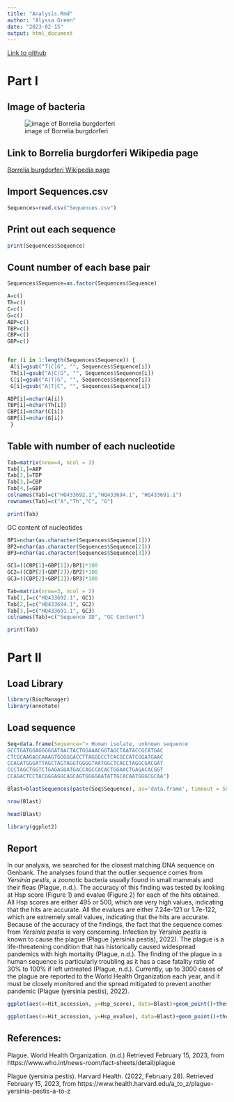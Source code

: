 ```yaml
---
title: "Analysis.Rmd"
author: "Alyssa Green"
date: "2023-02-15"
output: html_document
---
```


[Link to github](https://github.com/alyssagreen02)


# Part I

## Image of bacteria
![image of Borrelia burgdorferi](Bac.png)

## Link to Borrelia burgdorferi Wikipedia page
[Borrelia burgdorferi Wikipedia page](https://en.wikipedia.org/wiki/Borrelia_burgdorferi)

## Import Sequences.csv
```r
Sequences=read.csv("Sequences.csv")
```

## Print out each sequence
```r
print(Sequences$Sequence)
```

## Count number of each base pair
```r
Sequences$Sequence=as.factor(Sequences$Sequence)

A=c()
Th=c()
C=c()
G=c()
ABP=c()
TBP=c()
CBP=c()
GBP=c()


for (i in 1:length(Sequences$Sequence)) {
 A[i]=gsub("T|C|G", "", Sequences$Sequence[i])
 Th[i]=gsub("A|C|G", "", Sequences$Sequence[i]) 
 C[i]=gsub("A|T|G", "", Sequences$Sequence[i])
 G[i]=gsub("A|T|C", "", Sequences$Sequence[i])

ABP[i]=nchar(A[i])
TBP[i]=nchar(Th[i])
CBP[i]=nchar(C[i])
GBP[i]=nchar(G[i])
 }
```


## Table with number of each nucleotide
```r
Tab=matrix(nrow=4, ncol = 3)
Tab[1,]=ABP
Tab[2,]=TBP
Tab[3,]=CBP
Tab[4,]=GBP
colnames(Tab)=c("HQ433692.1","HQ433694.1", "HQ433691.1")
rownames(Tab)=c("A","Th","C", "G")

print(Tab)
```


GC content of nucleotides
```r
BP1=nchar(as.character(Sequences$Sequence[1]))
BP2=nchar(as.character(Sequences$Sequence[2]))
BP3=nchar(as.character(Sequences$Sequence[3]))

GC1=((CBP[1]+GBP[1])/BP1)*100
GC2=((CBP[2]+GBP[2])/BP2)*100
GC3=((CBP[2]+GBP[2])/BP3)*100

Tab=matrix(nrow=3, ncol = 2)
Tab[1,]=c("HQ433692.1", GC1)
Tab[2,]=c("HQ433694.1", GC2)
Tab[3,]=c("HQ433691.1", GC3)
colnames(Tab)=c("Sequence ID", "GC Content")

print(Tab)
```

# Part II

## Load Library
```r
library(BiocManager)
library(annotate)
```
## Load sequence
```r
Seq=data.frame(Sequence="> Human isolate, unknown sequence
GCCTGATGGAGGGGGATAACTACTGGAAACGGTAGCTAATACCGCATGAC
CTCGCAAGAGCAAAGTGGGGGACCTTAGGGCCTCACGCCATCGGATGAAC
CCAGATGGGATTAGCTAGTAGGTGGGGTAATGGCTCACCTAGGCGACGAT
CCCTAGCTGGTCTGAGAGGATGACCAGCCACACTGGAACTGAGACACGGT
CCAGACTCCTACGGGAGGCAGCAGTGGGGAATATTGCACAATGGGCGCAA")
```

```r
Blast=blastSequences(paste(Seq$Sequence), as='data.frame', timeout = 500, hitListSize=10)
```

```r
nrow(Blast)
```

```r
head(Blast)
```

```r
library(ggplot2)
```

## Report

In our analysis, we searched for the closest matching DNA sequence on Genbank. The analyses found that the outlier sequence comes from *Yersinia pestis*, a zoonotic bacteria usually found in small mammals and their fleas (Plague, n.d.). The accuracy of this finding was tested by looking at Hsp score (Figure 1) and evalue (Figure 2) for each of the hits obtained. All Hsp scores are either 495 or 500, which are very high values, indicating that the hits are accurate. All the evalues are either 7.24e-121 or 1.7e-122, which are extremely small values, indicating that the hits are accurate. Because of the accuracy of the findings, the fact that the sequence comes from *Yersinia pestis* is very concerning. Infection by *Yersinia pestis* is known to cause the plague (Plague (yersinia pestis), 2022). The plague is a life-threatening condition that has historically caused widespread pandemics with high mortality (Plague, n.d.). The finding of the plague in a human sequence is particularly troubling as it has a case fatality ratio of 30% to 100% if left untreated (Plague, n.d.). Currently, up to 3000 cases of the plague are reported to the World Health Organization each year, and it must be closely monitored and the spread mitigated to prevent another pandemic (Plague (yersinia pestis), 2022).

```r
ggplot(aes(x=Hit_accession, y=Hsp_score), data=Blast)+geom_point()+theme_bw()+theme(axis.text.x = element_text(angle = 90, vjust = 0.5, hjust=1))+labs(x="Hit accession", y="Hsp score")
```


```r
ggplot(aes(x=Hit_accession, y=Hsp_evalue), data=Blast)+geom_point()+theme_bw()+theme(axis.text.x = element_text(angle = 90, vjust = 0.5, hjust=1))+labs(x="Hit accession", y="evalue")
```

## References:

Plague. World Health Organization. (n.d.) Retrieved February 15, 2023, from https://www.who.int/news-room/fact-sheets/detail/plague 

Plague (yersinia pestis). Harvard Health. (2022, February 28). Retrieved February 15, 2023, from https://www.health.harvard.edu/a_to_z/plague-yersinia-pestis-a-to-z 

